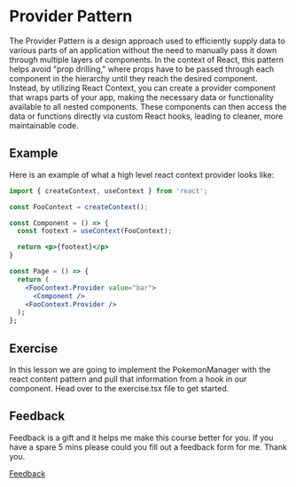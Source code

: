 
<Meta title="Lessons/08 - Provider Pattern/01-Lesson" />

# Provider Pattern

The Provider Pattern is a design approach used to efficiently supply data to various parts of an application without the need to manually pass it down through multiple layers of components. In the context of React, this pattern helps avoid "prop drilling," where props have to be passed through each component in the hierarchy until they reach the desired component. Instead, by utilizing React Context, you can create a provider component that wraps parts of your app, making the necessary data or functionality available to all nested components. These components can then access the data or functions directly via custom React hooks, leading to cleaner, more maintainable code.

## Example

Here is an example of what a high level react context provider looks like:

```jsx
import { createContext, useContext } from 'react';

const FooContext = createContext();

const Component = () => {
  const footext = useContext(FooContext);

  return <p>{footext}</p>
}

const Page = () => {
  return (
    <FooContext.Provider value="bar">
      <Component />
    <FooContext.Provider />
  );
};
```

## Exercise

In this lesson we are going to implement the PokemonManager with the react content pattern and pull that information from a hook in our component. Head over to the exercise.tsx file to get started.

## Feedback

Feedback is a gift and it helps me make this course better for you. If you have a spare 5 mins please could you fill out a feedback form for me. Thank you.

[Feedback](https://forms.gle/LyN6J9shGRZL9BFo7)
